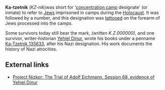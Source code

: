 '''Ka-tzetnik''' (''KZ-nik'')was short for '[[concentration camp]] designate' (or inmate) to refer to [[Jew]]s imprisoned in camps during the [[Holocaust]]. It was followed by a number, and this designation was [[tattoo]]ed on the forearm of Jews processed into the camps.

Some survivors today still bear the mark, ''(written K.Z.000000)'', and one survivor, writer-historian [[Yehiel Dinur]], wrote his books under a penname [[Ka-Tzetnik 135633]], after his Nazi designation. His work documents the history of Nazi atrocities.

== External links ==
* [http://www.nizkor.org/hweb/people/e/eichmann-adolf/transcripts/Sessions/Session-068-01.html Project Nizkor: The Trial of Adolf Eichmann, Session 68, evidence of Yehiel Dinur]